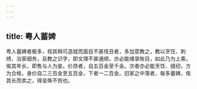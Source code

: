 ```yaml
---
---
---
```

title: 粤人蓄婢
---



粤人蓄婢者极多，视其稍可造就而面目不甚怪丑者，多加意教之，教以烹饪、刺绣、治家细务，且教之识字，即文理不甚通顺，亦必能缮录账目，如此乃为上乘。俟其年长，即售与人为妾。价昂者，自五百金至千金。次者亦必能烹饪、缝纫，方为合格，身价自二三百金至五百金，下者一二百金。旧家之中落者，每多蓄婢，俟其长而卖之，得金殊不赀也。